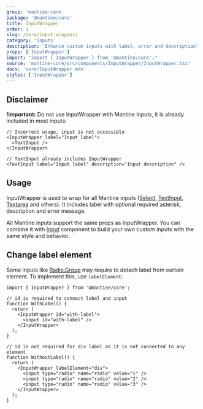 ```yaml
---
group: 'mantine-core'
package: '@mantine/core'
title: InputWrapper
order: 1
slug: /core/input-wrapper/
category: 'inputs'
description: 'Enhance custom inputs with label, error and description'
props: ['InputWrapper']
import: "import { InputWrapper } from '@mantine/core';"
source: 'mantine-core/src/components/InputWrapper/InputWrapper.tsx'
docs: 'core/InputWrapper.mdx'
styles: ['InputWrapper']
---
```


## Disclaimer

**!important:** Do not use InputWrapper with Mantine inputs, it is already included in most inputs:

```tsx
// Incorrect usage, input is not accessible
<InputWrapper label="Input label">
  <TextInput />
</InputWrapper>

// TextInput already includes InputWrapper
<TextInput label="Input label" description="Input description" />
```

## Usage

InputWrapper is used to wrap for all Mantine inputs ([Select](/core/select/), [TextInput](/core/text-input/), [Textarea](/core/textarea/) and others).
It includes label with optional required asterisk, description and error message.

All Mantine inputs support the same props as InputWrapper. You can combine it with [Input](/core/input/) component
to build your own custom inputs with the same style and behavior.

## Change label element

Some inputs like [Radio.Group](/core/radio/) may require to detach label from certain element.
To implement this, use `labelElement`:

```tsx
import { InputWrapper } from '@mantine/core';

// id is required to connect label and input
function WithLabel() {
  return (
    <InputWrapper id="with-label">
      <input id="with-label" />
    </InputWrapper>
  );
}

// id is not required for div label as it is not connected to any element
function WithoutLabel() {
  return (
    <InputWrapper labelElement="div">
      <input type="radio" name="radio" value="1" />
      <input type="radio" name="radio" value="2" />
      <input type="radio" name="radio" value="3" />
    </InputWrapper>
  );
}
```
